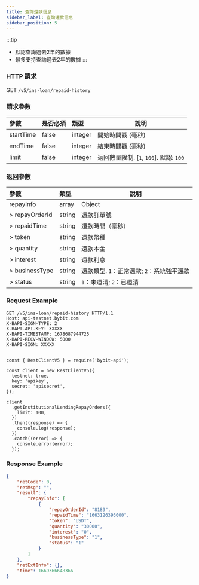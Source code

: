 ```yaml
---
title: 查詢還款信息
sidebar_label: 查詢還款信息
sidebar_position: 5
---
```


:::tip
* 默認查詢過去2年的數據
* 最多支持查詢過去2年的數據
:::

### HTTP 請求
GET `/v5/ins-loan/repaid-history`

### 請求參數
| 參數 | 是否必須 | 類型 | 說明|
|:----- |:-------|:-----|------ |
|startTime | false | integer | 開始時間戳 (毫秒) |
|endTime | false | integer | 結束時間戳 (毫秒) |
|limit | false | integer | 返回數量限制. [`1`, `100`]. 默認: `100` |

### 返回參數
| 參數 | 類型 | 說明|
|:----- |:-----|----- |
|repayInfo | array | Object |
|> repayOrderId	| string | 還款訂單號 |
|> repaidTime | string |還款時間（毫秒）|
|> token | string |還款幣種 |
|> quantity	| string |還款本金 |
|> interest	| string |還款利息 |
|> businessType	| string |還款類型. `1`：正常還款; `2`：系統強平還款 |
|> status | string | `1`：未還清; `2`：已還清 |

### Request Example

<Tabs groupId="programming-languages">
<TabItem value="http" label="HTTP">

```http
GET /v5/ins-loan/repaid-history HTTP/1.1
Host: api-testnet.bybit.com
X-BAPI-SIGN-TYPE: 2
X-BAPI-API-KEY: XXXXX
X-BAPI-TIMESTAMP: 1678687944725
X-BAPI-RECV-WINDOW: 5000
X-BAPI-SIGN: XXXXX
```

</TabItem>
<TabItem value="python" label="Python">

```python

```

</TabItem>

<TabItem value="Node" label="Node.js">

```n4js
const { RestClientV5 } = require('bybit-api');

const client = new RestClientV5({
  testnet: true,
  key: 'apikey',
  secret: 'apisecret',
});

client
  .getInstitutionalLendingRepayOrders({
    limit: 100,
  })
  .then((response) => {
    console.log(response);
  })
  .catch((error) => {
    console.error(error);
  });
```

</TabItem>
</Tabs>


### Response Example

```json
{
    "retCode": 0,
    "retMsg": "",
    "result": {
        "repayInfo": [
            {
                "repayOrderId": "8189",
                "repaidTime": "1663126393000",
                "token": "USDT",
                "quantity": "30000",
                "interest": "0",
                "businessType": "1",
                "status": "1"
            }
        ]
    },
    "retExtInfo": {},
    "time": 1669366648366
}
```
